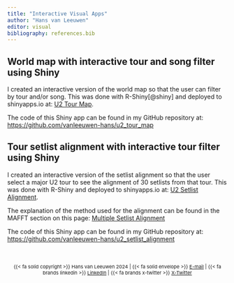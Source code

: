 ```yaml
---
title: "Interactive Visual Apps"
author: "Hans van Leeuwen"
editor: visual
bibliography: references.bib
---
```


## World map with interactive tour and song filter using Shiny

I created an interactive version of the world map so that the user can filter by tour and/or song. This was done with R-Shiny[@shiny] and deployed to shinyapps.io at: [U2 Tour Map](https://qjxo03-hans-van0leeuwen.shinyapps.io/u2_tour_map/).

The code of this Shiny app can be found in my GitHub repository at: <https://github.com/vanleeuwen-hans/u2_tour_map>

## Tour setlist alignment with interactive tour filter using Shiny

I created an interactive version of the setlist alignment so that the user select a major U2 tour to see the alignment of 30 setlists from that tour. This was done with R-Shiny and deployed to shinyapps.io at: [U2 Setlist Alignment](https://qjxo03-hans-van0leeuwen.shinyapps.io/u2_setlist_alignment/).

The explanation of the method used for the alignment can be found in the MAFFT section on this page: [Multiple Setlist Alignment](multiple-setlist-alignment.qmd#tour-setlist-alignment)

The code of this Shiny app can be found in my GitHub repository at: <https://github.com/vanleeuwen-hans/u2_setlist_alignment>\
\
\

::: {style="text-align:center; font-size: 11px;"}
{{< fa solid copyright >}} Hans van Leeuwen 2024 \| {{< fa solid envelope >}} [E-mail](mailto:hans.data.universe@gmail.com) \| {{< fa brands linkedin >}} [LinkedIn](https://www.linkedin.com/in/vanleeuwenhans/) \| {{< fa brands x-twitter >}} [X-Twitter](https://x.com/hans444)
:::
